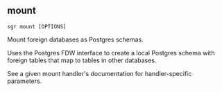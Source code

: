 
## mount

```sgr mount [OPTIONS] ```

Mount foreign databases as Postgres schemas.

Uses the Postgres FDW interface to create a local Postgres schema with foreign tables that map
to tables in other databases.

See a given mount handler's documentation for handler-specific parameters.
